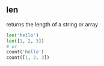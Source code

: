 ## len
returns the length of a string or array
```py
len('hello')
len([1, 2, 3])
# or
count('hello')
count([1, 2, 3])
```